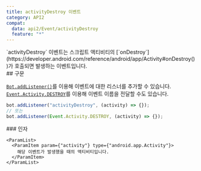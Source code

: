 ```yaml
---
title: activityDestroy 이벤트
category: API2
compat:
  data: api2/Event/activityDestroy
  feature: "*"
---
```


<Section>
  `activityDestroy` 이벤트는 스크립트 액티비티의
  [`onDestroy`](https://developer.android.com/reference/android/app/Activity#onDestroy())가 호출되면 발생하는 이벤트입니다.
</Section>
<Section>
  ## 구문

  [`Bot.addListener()`](/api2/Object/Bot/addListener)를 이용해 이벤트에 대한 리스너를 추가할 수 있습니다.
  [`Event.Activity.DESTROY`](/api2/Object/Event/Activity/DESTROY)를 이용해 이벤트 이름을 전달할 수도 있습니다.
  ~~~js
  bot.addListener("activityDestroy", (activity) => {});
  // 또는
  bot.addListener(Event.Activity.DESTROY, (activity) => {});
  ~~~

  <Section>
    ### 인자

    <ParamList>
      <ParamItem param={"activity"} type={"android.app.Activity"}>
        해당 이벤트가 발생했을 때의 액티비티입니다.
      </ParamItem>
    </ParamList>
  </Section>
</Section>